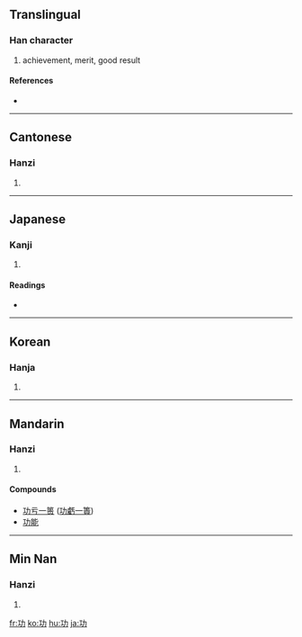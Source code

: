 ==Translingual==

===Han character===
{{Han char|rn=19|rad=力|as=03|sn=5|four=1412<sub>7</sub>|canj=一大尸 (MKS)}}

# achievement, merit, good result

====References====
* {{Han ref|kx=0146.110|dkj=02295|dj=0328.060|hdz=10365.080|uh=529F|ud=21151|bh=A55C|bd=42332}}

----

==Cantonese==

===Hanzi===
{{yue-hanzi|jyut=|y=gung1}}

# {{defn|Cantonese}}

----

==Japanese==

===Kanji===
{{ja-kanji|grade=4|rs=力03}}

# {{defn|Japanese}}

====Readings====
* {{ja-readings|on=[[こう]] (kō)|kun=[[いさお]] (isao)}}

----

==Korean==

===Hanja===
{{ko-hanja|hangeul=공|rv=gong|mr=kong}}

# {{defn|Korean}}

----

==Mandarin==

===Hanzi===
{{cmn-hanzi|pin=[[gōng]] ([[gong1]])|wg=kung<sup>1</sup>}}

# {{defn|Mandarin}}

====Compounds====
{{top2}}
* [[功亏一篑]] ([[功虧一簣]])
* [[功能]]
{{mid2}}
{{bottom}}

----

==Min Nan==

===Hanzi===
{{nan-hanzi|poj=kong (kong<sup>1</sup>), kang (kang<sup>1</sup>)}}

# {{defn|Min Nan}}

[[fr:功]]
[[ko:功]]
[[hu:功]]
[[ja:功]]